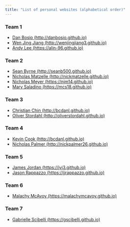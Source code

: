 ```yaml
---
title: "List of personal websites (alphabetical order)"
---
```


  
### Team 1

- [Dan Bosio (http://danbosio.github.io)](http://danbosio.github.io){target="_blank"}
- [Wen Jing Jiang (http://wenjingjiang3.github.io)](http://wenjingjiang3.github.io){target="_blank"}
- [Andy Lee (https://alin-96.github.io)](https://alin-96.github.io){target="_blank"}

### Team 2

- [Sean Byrne (http://seanb500.github.io)](http://seanb500.github.io){target="_blank"}
- [Nicholas Matzelle (http://nickmatzelle.github.io)](http://nickmatzelle.github.io){target="_blank"}
- [Nicholas Meyer (https://njm14.github.io)](https://njm14.github.io){target="_blank"}
- [Mary Saladino (https://mcs18.github.io)](https://mcs18.github.io){target="_blank"}


### Team 3

- [Christian Chin (http://bcdanl.github.io)](http://bcdanl.github.io){target="_blank"}
- [Oliver Stordahl (http://oliverstordahl.github.io)](http://oliverstordahl.github.io){target="_blank"}


### Team 4

- [Kevin Cook (http://bcdanl.github.io)](http://bcdanl.github.io){target="_blank"}
- [Nicholas Palmer (http://nickpalmer26.github.io)](http://nickpalmer26.github.io){target="_blank"}



### Team 5

- [James Jordan (https://jvj3.github.io)](https://jvj3.github.io){target="_blank"}
- [Jason Rappazzo (https://jjrappazzo.github.io)](http://jjrappazzo.github.io){target="_blank"}



### Team 6

- [Malachy McAvoy (https://malachymcavoy.github.io)](https://malachymcavoy.github.io){target="_blank"}




### Team 7

- [Gabrielle Scibelli (https://gscibelli.github.io)](https://gscibelli.github.io){target="_blank"}


